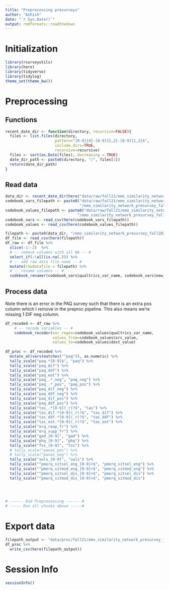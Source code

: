```yaml
---
title: "Preprocessing presurveys"
author: "Ashish"
date: "`r Sys.Date()`"
output: rmdformats::readthedown
---
```


# Initialization
```r
library(rsurveyutils)
library(here)
library(tidyverse)
library(tidylog)
theme_set(theme_bw())
```

# Preprocessing

## Functions
```r
recent_date_dir <- function(directory, recursive=FALSE){
  files <- list.files(directory, 
                      pattern="[0-9]{4}-[0-9]{1,2}-[0-9]{1,2}$",
                      include.dirs=TRUE,
                      recursive=recursive)
  files <- sort(as.Date(files), decreasing = TRUE)
  date_dir_path <- paste0(directory, "/", files[1])
  return(date_dir_path)
}
```


## Read data
```r
data_dir <- recent_date_dir(here("data/raw/fall21/emo_similarity_network_presurvey_fall2021"))
codebook_vars_filepath <- paste0("data/raw/fall21/emo_similarity_network_presurvey_fall2021", 
                                 "/emo_similarity_network_presurvey_fall2021_var_codebook.csv")
codebook_values_filepath <- paste0("data/raw/fall21/emo_similarity_network_presurvey_fall2021",
                                "/emo_similarity_network_presurvey_fall2021_value_codebook.csv")
codebook_vars <- read_csv(here(codebook_vars_filepath))
codebook_values <- read_csv(here(codebook_values_filepath))

filepath <- paste0(data_dir, "/emo_similarity_network_presurvey_fall2021.csv")
df_file <- read_csv(here(filepath))
df_raw <- df_file %>% 
  slice(-1:-2)  %>% 
  # -- remove columns with all NA -- #
  select_if(~!all(is.na(.))) %>% 
  # -- add raw data file name -- #
  mutate(rawdatafile = filepath) %>% 
  # -- rename columns -- #
  codebook_renamer(codebook_vars$qualtrics_var_name, codebook_vars$new_var_name)
```

## Process data

Note there is an error in the PAQ survey such that there is an extra pos column which I remove in the preproc pipeline. This also means we're missing 1 DIF neg column.

```r
df_recoded <- df_raw %>% 
	# -- recode variables -- #
	codebook_recoder(var_regex=codebook_values$qualtrics_var_name, 
	                 values_from=codebook_values$src_value,
	                 values_to=codebook_values$dest_value)
  
df_proc <- df_recoded %>%
  mutate_at(vars(matches("^paq")), as.numeric) %>% 
  tally_scale("paq.*[0-9]$", "paq") %>% 
  tally_scale("paq_dif") %>% 
  tally_scale("paq_ddf") %>% 
  tally_scale("paq_eot") %>% 
  tally_scale("paq_.*_neg", "paq_neg") %>% 
  tally_scale("paq_.*_pos", "paq_pos") %>% 
  tally_scale("paq_dif_neg") %>% 
  tally_scale("paq_ddf_neg") %>% 
  tally_scale("paq_dif_pos") %>% 
  tally_scale("paq_ddf_pos") %>% 
  tally_scale("tas_.*[0-9](_r)?$", "tas") %>% 
  tally_scale("tas_dif.*[0-9](_r)?$", "tas_dif") %>% 
  tally_scale("tas_ddf.*[0-9](_r)?$", "tas_ddf") %>% 
  tally_scale("tas_eot.*[0-9](_r)?$", "tas_eot") %>% 
  tally_scale("erq_reap_fr") %>% 
  tally_scale("erq_supp_fr") %>% 
  tally_scale("gad_[0-9]", "gad") %>% 
  tally_scale("phq_[0-9]", "phq") %>% 
  tally_scale("fss_[0-9]", "fss") %>% 
  # tally_scale("panas_pos") %>% 
  # tally_scale("panas_neg") %>% 
  tally_scale("swls_[0-9]", "swls") %>% 
  tally_scale("^pmerq_sitsel_eng_[0-9]+$", "pmerq_sitsel_eng") %>% 
  tally_scale("^pmerq_sitmod_eng_[0-9]+$", "pmerq_sitmod_eng") %>% 
  tally_scale("^pmerq_sitsel_dis_[0-9]+$", "pmerq_sitsel_dis") %>% 
  tally_scale("^pmerq_sitmod_dis_[0-9]+$", "pmerq_sitmod_dis") 
  
  
  
```

```r
# ------ End Preprocessing ------ #
# ----- Run all chunks above -----#
```

# Export data
```r
filepath_output <- "data/proc/fall21/emo_similarity_network_presurvey_fall2021_proc.csv"
df_proc %>% 
  write_csv(here(filepath_output))
```

# Session Info
```r
sessionInfo()
```

